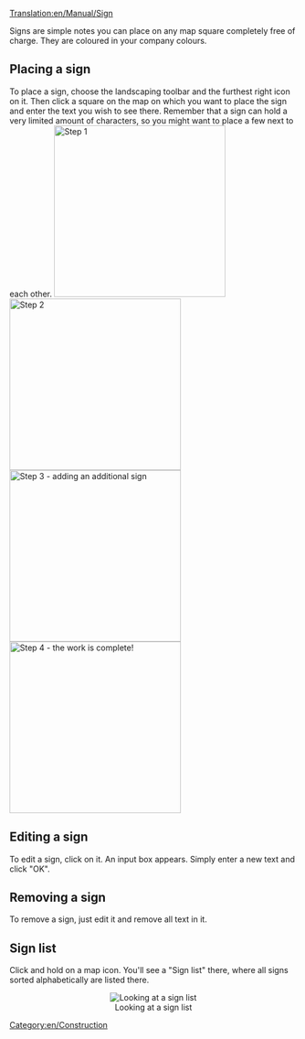 [[Translation:en/Manual/Sign]]


Signs are simple notes you can place on any map square completely free of charge. They are coloured in your company colours.

==Placing a sign==

To place a sign, choose the landscaping toolbar and the furthest right icon on it.
Then click a square on the map on which you want to place the sign and enter the text you wish to see there. Remember that a sign can hold a very limited amount of characters, so you might want to place a few next to each other.
[[File:en/Placing signs 1.png|left|thumb|300px|Step 1]]
[[File:en/Placing Signs 2.png|left|thumb|300px|Step 2]] 
[[File:en/Placing signs 3.png|left|thumb|300px|Step 3 - adding an additional sign]] 
[[File:en/Placing signs 4.png|left|thumb|300px|Step 4 - the work is complete!]] 
<br style="clear:both;"/>

==Editing a sign==

To edit a sign, click on it. An input box appears. Simply enter a new text and click "OK".

==Removing a sign==

To remove a sign, just edit it and remove all text in it.
{{en/Warning|Remember, in multiplayer games anyone can edit and delete your signs, so don't put important information there and keep an eye on them to make sure your competitors aren't making you look like a fool!}}

==Sign list==

Click and hold on a map icon. You'll see a "Sign list" there, where all signs sorted alphabetically are listed there.
<center>[[File:en/Sign list.png|center|frame|Looking at a sign list]]</center>
[[Category:en/Construction]]